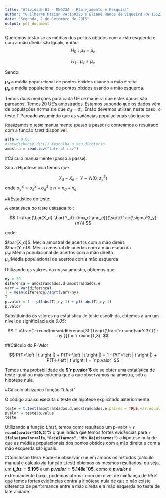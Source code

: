 ```yaml
---
title: "Atividade 01 - ME623A - Planejamento e Pesquisa"
author: "Guilherme Pazian RA:160323 e Eliane Ramos de Siqueira RA:155233"
date: "Segunda, 2 de Setembro de 2016"
output: pdf_document
---
```


Queremos testar se as médias dos pontos obtidos com a mão esquerda e com a mão direita são iguais, então:
$$
H_0 : \mu_d = \mu_e
$$
\centerline{VS}
$$
H_1 : \mu_d \neq \mu_e
$$

Sendo:
  
  **$\mu_d$** a média populacional de pontos obtidos usando a mão direita.  
  **$\mu_e$** a média populacional de pontos obtidos usando a mão esquerda.  
  
  
  
Temos duas medições para cada UE de maneira que estes dados são pareados. Temos 20 UE's amostrados. Estamos supondo que os dados vêm de populações normais e que $\sigma_d = \sigma_e$. Então devemos utilizar, neste caso, o teste T Pareado assumindo que as variâncias populacionais são iguais:

Realizamos o teste manualmente (passo a passo) e conferimos o resultado com a função *$t.test$* dísponivel.

```r
alfa = 0.05
#setwd(choose.dir()) #escolha o seu diretório
amostra = read.csv("lateral.csv")
```

#Cálculo manualmente (passo a passo):

Sob a Hipótese nula temos que
 
$$
X_d - X_e = Y \sim N(0,\sigma^2_y)
$$
onde $\sigma^2_y = \sigma^2_e + \sigma^2_d$ e $n = n_d + n_e$

##Estatística do teste:

A estatística do teste utilizada foi:

$$
T=\frac{\bar{X_d}-\bar{Y_d}-(\mu_d-\mu_e)}{\sqrt{\frac{\sigma^2_y}{n}}}
$$

onde:

$\bar{X_d}$: Média amostral de acertos com a mão direira  
$\bar{Y_e}$: Média amostral de acertos com a mão esquerda    
$\mu_d$: Média populacional de acertos com a mão direita     
$\mu_e$:Média populacional de acertos com a mão esquerda



Utilizando os valores da nossa amostra, obtemos que

```r
ny = 20
diferenca = amostra$dados.d-amostra$dados.e
varY = var(diferenca)
T = mean(diferenca)/sqrt(varY/ny)
T
p.valor = 1 - pt(abs(T),ny-1) + pt(-abs(T),ny-1)
p.valor
```

Substituindo os valores na estatística de teste escolhida, obtemos a um um nível de significância de *0.05*:

$$
T =\frac{`r round(mean(diferenca),3)`}{\sqrt{\frac{`r round(varY,3)`}{`r ny`}}} = `r round(T,3)`
$$


##Cálculo do P-Valor

$$
P(T>\left | t \right |) + P(T<-\left | t \right |) = 1 - P(T<\left | t \right |) + P(T<-\left | t \right |) = `r p.valor`
$$

Temos uma probabilidade de **$`r p.valor`$** de se obter uma estatística de teste igual ou mais extrema que a que observamos na amostra, sob a hipótese nula.


#Cálculo utilizando função *"t.test"*
  
O código abaixo executa o teste de hipótese explicitado anteriormente.  

```r
teste = t.test(amostra$dados.d,amostra$dados.e,paired = TRUE,var.equal = TRUE)
pvalor = teste$p.value
teste
```
  

Utilizando a função *t.test*, temos como resultado um p-valor $\approx$ **`r round(pvalor*100,2)`%** o que indica que temos fortes evidências para **`r ifelse(pvalor<alfa,"Rejeitarmos","Não Rejeitarmos")`** a hipótese nula de que as médias populacionais dos pontos obtidos com a mão direita e com a mão esquerda são iguais.

#Conclusão Geral
Pode-se observar que em ambos os métodos (cálculo manual e cálculo via função t.test) obtemos os mesmos resultados, ou seja, um **$t_obs=5.195$** e um **$p.valor=5.148e^-05$**, como o **$p.valor$** é extremamente baixo, podemos afirmar com um nivel de confiança de *95%* que temos fortes evidências contra a hipótese nula de que o não existe diferença de performance entre a mão direita e a mão esquerda no teste de lateralidade.


